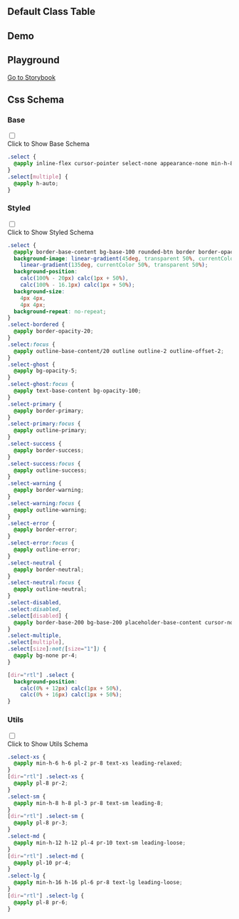 

## Default Class Table
  
<CssTable name="select" />
  
## Demo
  
<Demo></Demo>

## Playground
  
[Go to Storybook](https://story.ui.icebreaker.top/?path=/docs/data-entry-select--docs)
  
## Css Schema


### Base

<div className="collapse">
<input type="checkbox" /> 
<div class="collapse-title px-0">
<span class="btn">Click to Show Base Schema</span>
</div>
<div class="collapse-content"> 

```css
.select {
  @apply inline-flex cursor-pointer select-none appearance-none min-h-8 h-8 pl-3 pr-8 text-sm leading-8;
}
.select[multiple] {
  @apply h-auto;
}

```

</div>
</div>



### Styled

<div className="collapse">
<input type="checkbox" /> 
<div class="collapse-title px-0">
<span class="btn">Click to Show Styled Schema</span>
</div>
<div class="collapse-content"> 

```css
.select {
  @apply border-base-content bg-base-100 rounded-btn border border-opacity-0 pr-10;
  background-image: linear-gradient(45deg, transparent 50%, currentColor 50%),
    linear-gradient(135deg, currentColor 50%, transparent 50%);
  background-position:
    calc(100% - 20px) calc(1px + 50%),
    calc(100% - 16.1px) calc(1px + 50%);
  background-size:
    4px 4px,
    4px 4px;
  background-repeat: no-repeat;
}
.select-bordered {
  @apply border-opacity-20;
}
.select:focus {
  @apply outline-base-content/20 outline outline-2 outline-offset-2;
}
.select-ghost {
  @apply bg-opacity-5;
}
.select-ghost:focus {
  @apply text-base-content bg-opacity-100;
}
.select-primary {
  @apply border-primary;
}
.select-primary:focus {
  @apply outline-primary;
}
.select-success {
  @apply border-success;
}
.select-success:focus {
  @apply outline-success;
}
.select-warning {
  @apply border-warning;
}
.select-warning:focus {
  @apply outline-warning;
}
.select-error {
  @apply border-error;
}
.select-error:focus {
  @apply outline-error;
}
.select-neutral {
  @apply border-neutral;
}
.select-neutral:focus {
  @apply outline-neutral;
}
.select-disabled,
.select:disabled,
.select[disabled] {
  @apply border-base-200 bg-base-200 placeholder-base-content cursor-not-allowed text-opacity-20 placeholder-opacity-20;
}
.select-multiple,
.select[multiple],
.select[size]:not([size="1"]) {
  @apply bg-none pr-4;
}

[dir="rtl"] .select {
  background-position:
    calc(0% + 12px) calc(1px + 50%),
    calc(0% + 16px) calc(1px + 50%);
}

```

</div>
</div>



### Utils

<div className="collapse">
<input type="checkbox" /> 
<div class="collapse-title px-0">
<span class="btn">Click to Show Utils Schema</span>
</div>
<div class="collapse-content"> 

```css
.select-xs {
  @apply min-h-6 h-6 pl-2 pr-8 text-xs leading-relaxed;
}
[dir="rtl"] .select-xs {
  @apply pl-8 pr-2;
}
.select-sm {
  @apply min-h-8 h-8 pl-3 pr-8 text-sm leading-8;
}
[dir="rtl"] .select-sm {
  @apply pl-8 pr-3;
}
.select-md {
  @apply min-h-12 h-12 pl-4 pr-10 text-sm leading-loose;
}
[dir="rtl"] .select-md {
  @apply pl-10 pr-4;
}
.select-lg {
  @apply min-h-16 h-16 pl-6 pr-8 text-lg leading-loose;
}
[dir="rtl"] .select-lg {
  @apply pl-8 pr-6;
}

```

</div>
</div>



